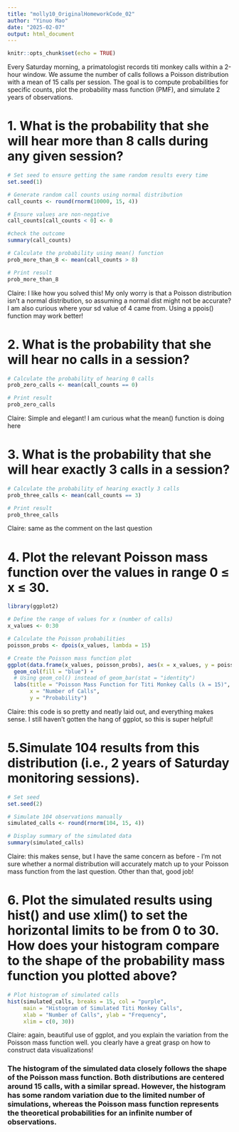 ```yaml
---
title: "molly10_OriginalHomeworkCode_02"
author: "Yinuo Mao"
date: "2025-02-07"
output: html_document
---
```


```r
knitr::opts_chunk$set(echo = TRUE)
```

Every Saturday morning, a primatologist records titi monkey calls within a 2-hour window. We assume the number of calls follows a Poisson distribution with a mean of 15 calls per session. The goal is to compute probabilities for specific counts, plot the probability mass function (PMF), and simulate 2 years of observations.

# 1. What is the probability that she will hear more than 8 calls during any given session?
```r
# Set seed to ensure getting the same random results every time
set.seed(1)

# Generate random call counts using normal distribution
call_counts <- round(rnorm(10000, 15, 4))

# Ensure values are non-negative
call_counts[call_counts < 0] <- 0

#check the outcome
summary(call_counts)

# Calculate the probability using mean() function
prob_more_than_8 <- mean(call_counts > 8)

# Print result
prob_more_than_8
```
Claire: I like how you solved this! My only worry is that a Poisson distribution isn't a normal distribution, so assuming a normal dist might not be accurate? I am also curious where your sd value of 4 came from. Using a ppois() function may work better!

# 2. What is the probability that she will hear no calls in a session?

```r
# Calculate the probability of hearing 0 calls
prob_zero_calls <- mean(call_counts == 0)

# Print result
prob_zero_calls

```
Claire: Simple and elegant! I am curious what the mean() function is doing here

# 3. What is the probability that she will hear exactly 3 calls in a session?

```r
# Calculate the probability of hearing exactly 3 calls
prob_three_calls <- mean(call_counts == 3)

# Print result
prob_three_calls
```
Claire: same as the comment on the last question

# 4. Plot the relevant Poisson mass function over the values in range 0 ≤ x ≤ 30. 

```r
library(ggplot2)

# Define the range of values for x (number of calls)
x_values <- 0:30

# Calculate the Poisson probabilities
poisson_probs <- dpois(x_values, lambda = 15)

# Create the Poisson mass function plot
ggplot(data.frame(x_values, poisson_probs), aes(x = x_values, y = poisson_probs)) +
  geom_col(fill = "blue") +  
  # Using geom_col() instead of geom_bar(stat = "identity")
  labs(title = "Poisson Mass Function for Titi Monkey Calls (λ = 15)",
       x = "Number of Calls",
       y = "Probability")
```

Claire: this code is so pretty and neatly laid out, and everything makes sense. I still haven't gotten the hang of ggplot, so this is super helpful!

# 5.Simulate 104 results from this distribution (i.e., 2 years of Saturday monitoring sessions).

```r
# Set seed
set.seed(2)

# Simulate 104 observations manually
simulated_calls <- round(rnorm(104, 15, 4))

# Display summary of the simulated data
summary(simulated_calls)
```
Claire: this makes sense, but I have the same concern as before -  I'm not sure whether a normal distribution will accurately match up to your Poisson mass function from the last question. Other than that, good job!

# 6. Plot the simulated results using hist() and use xlim() to set the horizontal limits to be from 0 to 30. How does your histogram compare to the shape of the probability mass function you plotted above?

```r
# Plot histogram of simulated calls
hist(simulated_calls, breaks = 15, col = "purple",
     main = "Histogram of Simulated Titi Monkey Calls",
     xlab = "Number of Calls", ylab = "Frequency",
     xlim = c(0, 30))
```

Claire: again, beautiful use of ggplot, and you explain the variation from the Poisson mass function well. you clearly have a great grasp on how to construct data visualizations!

### The histogram of the simulated data closely follows the shape of the Poisson mass function. Both distributions are centered around 15 calls, with a similar spread. However, the histogram has some random variation due to the limited number of simulations, whereas the Poisson mass function represents the theoretical probabilities for an infinite number of observations.
